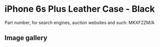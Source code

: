 
# iPhone 6s Plus Leather Case - Black

Part number, for search engines, auction websites and such: MKXF2ZM/A

## Image gallery

<div style={{ width: "768px" }}>
  <GalleryComponent
    images={[
      {
        original: "/everysource/MKXF2.webp",
        thumbnail: "/everypreview/MKXF2.webp",
      },
      {
        original: "/everysource/MKXF2_AV1_GOLD.webp",
        thumbnail: "/everypreview/MKXF2_AV1_GOLD.webp",
      },
      {
        original: "/everysource/MKXF2_AV1_SILVER.webp",
        thumbnail: "/everypreview/MKXF2_AV1_SILVER.webp",
      },
      {
        original: "/everysource/MKXF2_AV1_SPACE_GRAY.webp",
        thumbnail: "/everypreview/MKXF2_AV1_SPACE_GRAY.webp",
      }
    ]}
  />
</div>